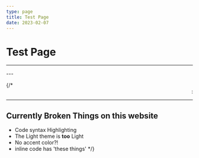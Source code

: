 ```yaml
---
type: page
title: Test Page
date: 2023-02-07
---
```


# Test Page

---

  <div class="newtons-cradle">
    <div class="newtons-cradle__dot"/>
    <div class="newtons-cradle__dot"/>
    <div class="newtons-cradle__dot"/>
    <div class="newtons-cradle__dot"/>
  </div>
---

{/* <marquee>:)</marquee>

---

## Currently Broken Things on this website
- Code syntax Highlighting
- The Light theme is **too** Light
- No accent color?!
- inline code has 'these things' */}